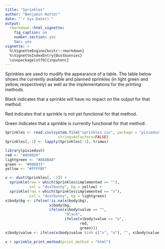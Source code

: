 ```yaml
---
title: "Sprinkles"
author: "Benjamin Nutter"
date: "`r Sys.Date()`"
output:
  rmarkdown::html_vignette:
    fig_caption: no
    number_section: yes
    toc: yes
vignette: >
  %\VignetteEngine{knitr::rmarkdown}
  %\VignetteIndexEntry{Dustbunnies}
  \usepackage[utf8]{inputenc}
---
```


Sprinkles are used to modify the appearance of a table. The table below shows the currently available and planned sprinkles (in light green and yellow, respectively) as well as the implementations for the printing methods.

Black indicates that a sprinkle will have no impact on the output for that method.

Red indicates that a sprinkle is not yet functional for that method.

Green indicates that a sprinkle is currently functional for that method.


```r
Sprinkles <- read.csv(system.file("sprinkles.csv", package = "pixiedust"),
                        stringsAsFactors=FALSE)
Sprinkles[,-1] <- lapply(Sprinkles[-1], trimws)
```

```r
library(pixiedust)
red <- "#A50026"
lightgreen <- "#A6DBA0"
green <- "#006837"
yellow <- "#FFFFBF"

x <- dust(Sprinkles[, -2]) + 
  sprinkle(row = which(Sprinkles$implemented == ""), 
           col = "dustbunny", bg = yellow) + 
  sprinkle(row = which(Sprinkles$implemented == "x"),
           col = "dustbunny", bg = lightgreen)
x$body$bg <- ifelse(!is.na(x$body$bg),
                    x$body$bg,
                    ifelse(x$body$value == "",
                           "black",
                           ifelse(x$body$value == "o",
                                  red,
                                  green)))
x$body$value <- ifelse(x$body$value %in% c("x", "o"), "", x$body$value)
  
x + sprinkle_print_method(print_method = "html")

```
